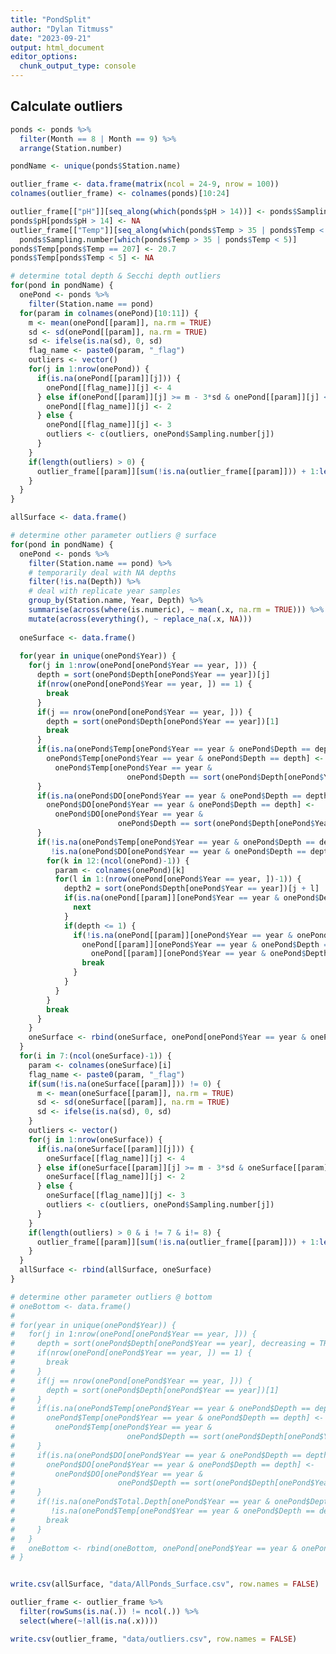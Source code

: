 ```yaml
---
title: "PondSplit"
author: "Dylan Titmuss"
date: "2023-09-21"
output: html_document
editor_options: 
  chunk_output_type: console
---
```


## Calculate outliers
```r
ponds <- ponds %>%
  filter(Month == 8 | Month == 9) %>%
  arrange(Station.number)

pondName <- unique(ponds$Station.name)

outlier_frame <- data.frame(matrix(ncol = 24-9, nrow = 100))
colnames(outlier_frame) <- colnames(ponds)[10:24]

outlier_frame[["pH"]][seq_along(which(ponds$pH > 14))] <- ponds$Sampling.number[which(ponds$pH > 14)]
ponds$pH[ponds$pH > 14] <- NA
outlier_frame[["Temp"]][seq_along(which(ponds$Temp > 35 | ponds$Temp < 5))] <-
  ponds$Sampling.number[which(ponds$Temp > 35 | ponds$Temp < 5)]
ponds$Temp[ponds$Temp == 207] <- 20.7
ponds$Temp[ponds$Temp < 5] <- NA

# determine total depth & Secchi depth outliers
for(pond in pondName) {
  onePond <- ponds %>%
    filter(Station.name == pond)
  for(param in colnames(onePond)[10:11]) {
    m <- mean(onePond[[param]], na.rm = TRUE)
    sd <- sd(onePond[[param]], na.rm = TRUE)
    sd <- ifelse(is.na(sd), 0, sd)
    flag_name <- paste0(param, "_flag")
    outliers <- vector()
    for(j in 1:nrow(onePond)) {
      if(is.na(onePond[[param]][j])) {
        onePond[[flag_name]][j] <- 4
      } else if(onePond[[param]][j] >= m - 3*sd & onePond[[param]][j] <= m + 3*sd) {
        onePond[[flag_name]][j] <- 2
      } else {
        onePond[[flag_name]][j] <- 3
        outliers <- c(outliers, onePond$Sampling.number[j])
      }
    }
    if(length(outliers) > 0) {
      outlier_frame[[param]][sum(!is.na(outlier_frame[[param]])) + 1:length(outliers)] <- outliers
    }
  }
}

allSurface <- data.frame()

# determine other parameter outliers @ surface
for(pond in pondName) {
  onePond <- ponds %>%
    filter(Station.name == pond) %>%
    # temporarily deal with NA depths
    filter(!is.na(Depth)) %>%
    # deal with replicate year samples
    group_by(Station.name, Year, Depth) %>%
    summarise(across(where(is.numeric), ~ mean(.x, na.rm = TRUE))) %>%
    mutate(across(everything(), ~ replace_na(.x, NA)))
  
  oneSurface <- data.frame()
  
  for(year in unique(onePond$Year)) {
    for(j in 1:nrow(onePond[onePond$Year == year, ])) {
      depth = sort(onePond$Depth[onePond$Year == year])[j]
      if(nrow(onePond[onePond$Year == year, ]) == 1) {
        break
      }
      if(j == nrow(onePond[onePond$Year == year, ])) {
        depth = sort(onePond$Depth[onePond$Year == year])[1]
        break
      }
      if(is.na(onePond$Temp[onePond$Year == year & onePond$Depth == depth])) {
        onePond$Temp[onePond$Year == year & onePond$Depth == depth] <-
          onePond$Temp[onePond$Year == year &
                          onePond$Depth == sort(onePond$Depth[onePond$Year == year])[j + 1]]
      }
      if(is.na(onePond$DO[onePond$Year == year & onePond$Depth == depth])) {
        onePond$DO[onePond$Year == year & onePond$Depth == depth] <-
          onePond$DO[onePond$Year == year &
                        onePond$Depth == sort(onePond$Depth[onePond$Year == year])[j + 1]]
      }
      if(!is.na(onePond$Temp[onePond$Year == year & onePond$Depth == depth]) &
         !is.na(onePond$DO[onePond$Year == year & onePond$Depth == depth])) {
        for(k in 12:(ncol(onePond)-1)) {
          param <- colnames(onePond)[k]
          for(l in 1:(nrow(onePond[onePond$Year == year, ])-1)) {
            depth2 = sort(onePond$Depth[onePond$Year == year])[j + l]
            if(is.na(onePond[[param]][onePond$Year == year & onePond$Depth == depth2])) {
              next
            }
            if(depth <= 1) {
              if(!is.na(onePond[[param]][onePond$Year == year & onePond$Depth == depth2])) {
                onePond[[param]][onePond$Year == year & onePond$Depth == depth] <-
                  onePond[[param]][onePond$Year == year & onePond$Depth == depth2]
                break
              }
            }
          }
        }
        break
      }
    }
    oneSurface <- rbind(oneSurface, onePond[onePond$Year == year & onePond$Depth == depth, ])
  }
  for(i in 7:(ncol(oneSurface)-1)) {
    param <- colnames(oneSurface)[i]
    flag_name <- paste0(param, "_flag")
    if(sum(!is.na(oneSurface[[param]])) != 0) {
      m <- mean(oneSurface[[param]], na.rm = TRUE)
      sd <- sd(oneSurface[[param]], na.rm = TRUE)
      sd <- ifelse(is.na(sd), 0, sd)
    }
    outliers <- vector()
    for(j in 1:nrow(oneSurface)) {
      if(is.na(oneSurface[[param]][j])) {
        oneSurface[[flag_name]][j] <- 4
      } else if(oneSurface[[param]][j] >= m - 3*sd & oneSurface[[param]][j] <= m + 3*sd) {
        oneSurface[[flag_name]][j] <- 2
      } else {
        oneSurface[[flag_name]][j] <- 3
        outliers <- c(outliers, onePond$Sampling.number[j])
      }
    }
    if(length(outliers) > 0 & i != 7 & i!= 8) {
      outlier_frame[[param]][sum(!is.na(outlier_frame[[param]])) + 1:length(outliers)] <- outliers
    }
  }
  allSurface <- rbind(allSurface, oneSurface)
}

# determine other parameter outliers @ bottom
# oneBottom <- data.frame()
# 
# for(year in unique(onePond$Year)) {
#   for(j in 1:nrow(onePond[onePond$Year == year, ])) {
#     depth = sort(onePond$Depth[onePond$Year == year], decreasing = TRUE)[j]
#     if(nrow(onePond[onePond$Year == year, ]) == 1) {
#       break
#     }
#     if(j == nrow(onePond[onePond$Year == year, ])) {
#       depth = sort(onePond$Depth[onePond$Year == year])[1]
#     }
#     if(is.na(onePond$Temp[onePond$Year == year & onePond$Depth == depth])) {
#       onePond$Temp[onePond$Year == year & onePond$Depth == depth] <-
#         onePond$Temp[onePond$Year == year &
#                         onePond$Depth == sort(onePond$Depth[onePond$Year == year])[j + 1]]
#     }
#     if(is.na(onePond$DO[onePond$Year == year & onePond$Depth == depth])) {
#       onePond$DO[onePond$Year == year & onePond$Depth == depth] <-
#         onePond$DO[onePond$Year == year &
#                       onePond$Depth == sort(onePond$Depth[onePond$Year == year])[j + 1]]
#     }
#     if(!is.na(onePond$Total.Depth[onePond$Year == year & onePond$Depth == depth]) &
#        !is.na(onePond$Temp[onePond$Year == year & onePond$Depth == depth])) {
#       break
#     }
#   }
#   oneBottom <- rbind(oneBottom, onePond[onePond$Year == year & onePond$Depth == depth, ])
# }


write.csv(allSurface, "data/AllPonds_Surface.csv", row.names = FALSE)

outlier_frame <- outlier_frame %>%
  filter(rowSums(is.na(.)) != ncol(.)) %>%
  select(where(~!all(is.na(.x))))

write.csv(outlier_frame, "data/outliers.csv", row.names = FALSE)
```
